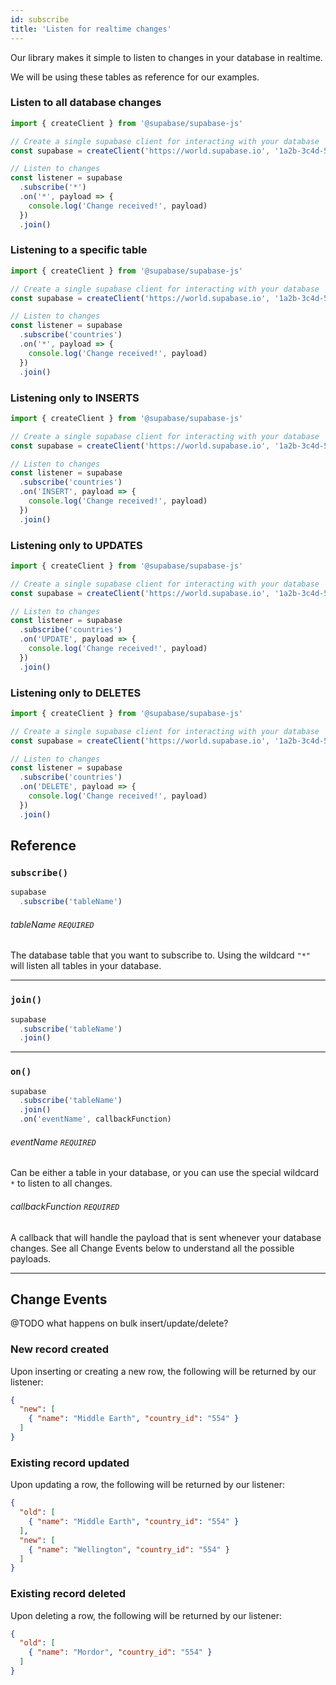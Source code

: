 ```yaml
---
id: subscribe
title: 'Listen for realtime changes'
---
```



Our library makes it simple to listen to changes in your database in realtime.

We will be using these tables as reference for our examples.

<DummyData />

### Listen to all database changes

<!-- prettier-ignore -->
```js {8}
import { createClient } from '@supabase/supabase-js'

// Create a single supabase client for interacting with your database
const supabase = createClient('https://world.supabase.io', '1a2b-3c4d-5e6f-7g8h')

// Listen to changes
const listener = supabase
  .subscribe('*')
  .on('*', payload => {
    console.log('Change received!', payload)
  })
  .join()
```

### Listening to a specific table

<!-- prettier-ignore -->
```js {8}
import { createClient } from '@supabase/supabase-js'

// Create a single supabase client for interacting with your database
const supabase = createClient('https://world.supabase.io', '1a2b-3c4d-5e6f-7g8h')

// Listen to changes
const listener = supabase
  .subscribe('countries')
  .on('*', payload => {
    console.log('Change received!', payload)
  })
  .join()
```

### Listening only to INSERTS

<!-- prettier-ignore -->
```js {9}
import { createClient } from '@supabase/supabase-js'

// Create a single supabase client for interacting with your database
const supabase = createClient('https://world.supabase.io', '1a2b-3c4d-5e6f-7g8h')

// Listen to changes
const listener = supabase
  .subscribe('countries')
  .on('INSERT', payload => {
    console.log('Change received!', payload)
  })
  .join()
```

### Listening only to UPDATES

<!-- prettier-ignore -->
```js {9}
import { createClient } from '@supabase/supabase-js'

// Create a single supabase client for interacting with your database
const supabase = createClient('https://world.supabase.io', '1a2b-3c4d-5e6f-7g8h')

// Listen to changes
const listener = supabase
  .subscribe('countries')
  .on('UPDATE', payload => {
    console.log('Change received!', payload)
  })
  .join()
```

### Listening only to DELETES

<!-- prettier-ignore -->
```js {9}
import { createClient } from '@supabase/supabase-js'

// Create a single supabase client for interacting with your database
const supabase = createClient('https://world.supabase.io', '1a2b-3c4d-5e6f-7g8h')

// Listen to changes
const listener = supabase
  .subscribe('countries')
  .on('DELETE', payload => {
    console.log('Change received!', payload)
  })
  .join()
```




## Reference

### `subscribe()`

<!-- prettier-ignore -->
```js {2}
supabase
  .subscribe('tableName')
```

###### tableName `REQUIRED`  
The database table that you want to subscribe to. Using the wildcard `"*"` will listen all tables in your database.


----

### `join()`

<!-- prettier-ignore -->
```js {3}
supabase
  .subscribe('tableName')
  .join()
```


----

### `on()`

<!-- prettier-ignore -->
```js {4}
supabase
  .subscribe('tableName')
  .join()
  .on('eventName', callbackFunction)
```


###### eventName `REQUIRED`  
Can be either a table in your database, or you can use the special wildcard `*` to listen to all changes.

###### callbackFunction `REQUIRED`  
A callback that will handle the payload that is sent whenever your database changes. See all Change Events below to understand all the possible payloads.


----

## Change Events

@TODO what happens on bulk insert/update/delete?

### New record created

Upon inserting or creating a new row, the following will be returned by our listener:

```json
{
  "new": [
    { "name": "Middle Earth", "country_id": "554" }
  ]
}
```

### Existing record updated


Upon updating a row, the following will be returned by our listener:

```json
{
  "old": [
    { "name": "Middle Earth", "country_id": "554" }
  ],
  "new": [
    { "name": "Wellington", "country_id": "554" }
  ]
}
```

### Existing record deleted


Upon deleting a row, the following will be returned by our listener:

```json
{
  "old": [
    { "name": "Mordor", "country_id": "554" }
  ]
}
```
